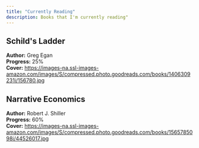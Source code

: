 ```yaml
---
title: "Currently Reading"
description: Books that I'm currently reading"
---
```


## Schild's Ladder
**Author:** Greg Egan  
**Progress:** 25%  
**Cover:** https://images-na.ssl-images-amazon.com/images/S/compressed.photo.goodreads.com/books/1406309231i/156780.jpg

## Narrative Economics  
**Author:** Robert J. Shiller  
**Progress:** 60%  
**Cover:** https://images-na.ssl-images-amazon.com/images/S/compressed.photo.goodreads.com/books/1565785098i/44526017.jpg
